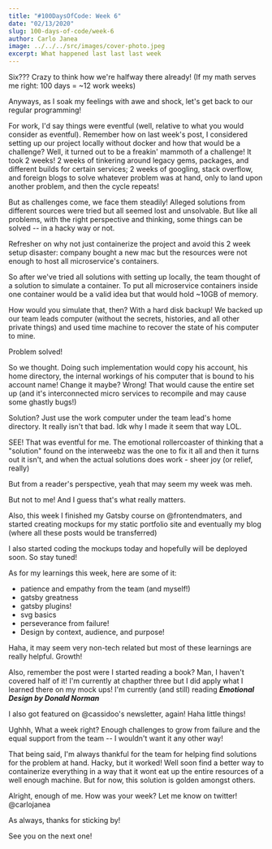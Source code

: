 ```yaml
---
title: "#100DaysOfCode: Week 6"
date: "02/13/2020"
slug: 100-days-of-code/week-6
author: Carlo Janea
image: ../../../src/images/cover-photo.jpeg
excerpt: What happened last last last week
---
```


Six??? Crazy to think how we're halfway there already! (If my math serves me right: 100 days = ~12 work weeks)

Anyways, as I soak my feelings with awe and shock, let's get back to our regular programming!

For work, I'd say things were eventful (well, relative to what you would consider as eventful). Remember how on last week's post, I considered setting up our project locally without docker and how that would be a challenge? Well, it turned out to be a freakin' mammoth of a challenge! It took 2 weeks! 2 weeks of tinkering around legacy gems, packages, and different builds for certain services; 2 weeks of googling, stack overflow, and foreign blogs to solve whatever problem was at hand, only to land upon another problem, and then the cycle repeats!

But as challenges come, we face them steadily! Alleged solutions from different sources were tried but all seemed lost and unsolvable. But like all problems, with the right perspective and thinking, some things can be solved -- in a hacky way or not.

Refresher on why not just containerize the project and avoid this 2 week setup disaster: company bought a new mac but the resources were not enough to host all microservice's containers.

So after we've tried all solutions with setting up locally, the team thought of a solution to simulate a container. To put all microservice containers inside one container would be a valid idea but that would hold ~10GB of memory.

How would you simulate that, then? With a hard disk backup! We backed up our team leads computer (without the secrets, histories, and all other private things) and used time machine to recover the state of his computer to mine.

Problem solved!

So we thought. Doing such implementation would copy his account, his home directory, the internal workings of his computer that is bound to his account name! Change it maybe? Wrong! That would cause the entire set up (and it's interconnected micro services to recompile and may cause some ghastly bugs!)

Solution? Just use the work computer under the team lead's home directory. It really isn't that bad. Idk why I made it seem that way LOL.

SEE! That was eventful for me. The emotional rollercoaster of thinking that a "solution" found on the interweebz was the one to fix it all and then it turns out it isn't, and when the actual solutions does work - sheer joy (or relief, really)

But from a reader's perspective, yeah that may seem my week was meh.

But not to me! And I guess that's what really matters.

Also, this week I finished my Gatsby course on @frontendmaters, and started creating mockups for my static portfolio site and eventually my blog (where all these posts would be transferred)

I also started coding the mockups today and hopefully will be deployed soon. So stay tuned!

As for my learnings this week, here are some of it:

- patience and empathy from the team (and myself!)
- gatsby greatness
- gatsby plugins!
- svg basics
- perseverance from failure!
- Design by context, audience, and purpose!

Haha, it may seem very non-tech related but most of these learnings are really helpful. Growth!

Also, remember the post were I started reading a book? Man, I haven't covered half of it! I'm currently at chapther three but I did apply what I learned there on my mock ups! I'm currently (and still) reading **_Emotional Design by Donald Norman_**

I also got featured on @cassidoo's newsletter, again! Haha little things!

Ughhh, What a week right? Enough challenges to grow from failure and the equal support from the team -- I wouldn't want it any other way!

That being said, I'm always thankful for the team for helping find solutions for the problem at hand. Hacky, but it worked! Well soon find a better way to containerize everything in a way that it wont eat up the entire resources of a well enough machine. But for now, this solution is golden amongst others.

Alright, enough of me. How was your week? Let me know on twitter! @carlojanea

As always, thanks for sticking by!

See you on the next one!
